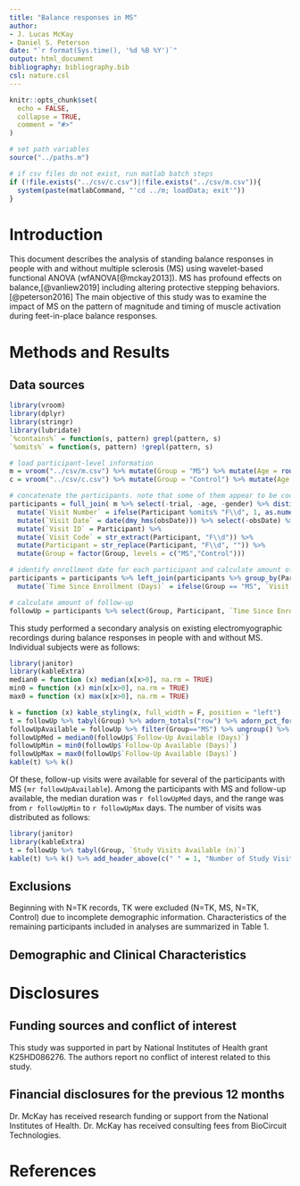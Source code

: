 ```yaml
---
title: "Balance responses in MS"
author:
- J. Lucas McKay
- Daniel S. Peterson
date: "`r format(Sys.time(), '%d %B %Y')`"
output: html_document
bibliography: bibliography.bib
csl: nature.csl
---
```


```r
knitr::opts_chunk$set(
  echo = FALSE,
  collapse = TRUE,
  comment = "#>"
)
```

```r
# set path variables
source("../paths.m")

# if csv files do not exist, run matlab batch steps
if (!file.exists("../csv/c.csv")|!file.exists("../csv/m.csv")){
  system(paste(matlabCommand, "'cd ../m; loadData; exit'"))
}
```

# Introduction
This document describes the analysis of standing balance responses in people with and without multiple sclerosis (MS) using wavelet-based functional ANOVA (wfANOVA[@mckay2013]).
MS has profound effects on balance,[@vanliew2019] including altering protective stepping behaviors.[@peterson2016]
The main objective of this study was to examine the impact of MS on the pattern of magnitude and timing of muscle activation during feet-in-place balance responses.

# Methods and Results

## Data sources
```r
library(vroom)
library(dplyr)
library(stringr)
library(lubridate)
`%contains%` = function(s, pattern) grepl(pattern, s)
`%omits%` = function(s, pattern) !grepl(pattern, s)

# load participant-level information
m = vroom("../csv/m.csv") %>% mutate(Group = "MS") %>% mutate(Age = round(age)) %>% mutate(Sex = toupper(gender)) %>% rename(Participant = Subj)
c = vroom("../csv/c.csv") %>% mutate(Group = "Control") %>% mutate(Age = round(age)) %>% mutate(Sex = toupper(gender)) %>% rename(Participant = Subj)

# concatenate the participants. note that some of them appear to be coded as follow-ups. this is very useful, but may not be needed for the first report. they appear to be coded as such by the presence of "F1", "F2" in the participant name. convert this to a visit number (1, 2, 3, 4)
participants = full_join( m %>% select(-trial, -age, -gender) %>% distinct(), c %>% select(-trial, -age, -gender) %>% distinct() ) %>%
  mutate(`Visit Number` = ifelse(Participant %omits% "F\\d", 1, as.numeric(str_extract(str_extract(Participant, "F\\d"),"\\d"))+1)) %>% 
  mutate(`Visit Date` = date(dmy_hms(obsDate))) %>% select(-obsDate) %>% 
  mutate(`Visit ID` = Participant) %>% 
  mutate(`Visit Code` = str_extract(Participant, "F\\d")) %>% 
  mutate(Participant = str_replace(Participant, "F\\d", "")) %>% 
  mutate(Group = factor(Group, levels = c("MS","Control")))

# identify enrollment date for each participant and calculate amount of observation time
participants = participants %>% left_join(participants %>% group_by(Participant) %>% summarize(`Enrollment Date` = min(`Visit Date`, na.rm = TRUE))) %>% 
  mutate(`Time Since Enrollment (Days)` = ifelse(Group == "MS", `Visit Date` - `Enrollment Date`, 0))

# calculate amount of follow-up
followUp = participants %>% select(Group, Participant, `Time Since Enrollment (Days)`) %>% group_by(Group, Participant) %>% summarize(`Study Visits Available (n)` = n(), `Follow-Up Available (Days)` = max(`Time Since Enrollment (Days)`))

```

This study performed a secondary analysis on existing electromyographic recordings during balance responses in people with and without MS.
Individual subjects were as follows:

```r
library(janitor)
library(kableExtra)
median0 = function (x) median(x[x>0], na.rm = TRUE)
min0 = function (x) min(x[x>0], na.rm = TRUE)
max0 = function (x) max(x[x>0], na.rm = TRUE)

k = function (x) kable_styling(x, full_width = F, position = "left")
t = followUp %>% tabyl(Group) %>% adorn_totals("row") %>% adorn_pct_formatting(digits = 0) %>% rename(N = n, `Percent`=percent)
followUpAvailable = followUp %>% filter(Group=="MS") %>% ungroup() %>% mutate(f = `Follow-Up Available (Days)`>0) %>% summarize(fAvail = sum(f==TRUE,na.rm = TRUE)/n()) %>% pull() %>% scales::percent()
followUpMed = median0(followUp$`Follow-Up Available (Days)`)
followUpMin = min0(followUp$`Follow-Up Available (Days)`)
followUpMax = max0(followUp$`Follow-Up Available (Days)`)
kable(t) %>% k()
```

Of these, follow-up visits were available for several of the participants with MS (≈`r followUpAvailable`).
Among the participants with MS and follow-up available, the median duration was `r followUpMed` days, and the range was from `r followUpMin` to `r followUpMax` days.
The number of visits was distributed as follows:

```r
library(janitor)
library(kableExtra)
t = followUp %>% tabyl(Group, `Study Visits Available (n)`)
kable(t) %>% k() %>% add_header_above(c(" " = 1, "Number of Study Visits Available" = 4))
```

## Exclusions
Beginning with N=TK records, TK were excluded (N=TK, MS, N=TK, Control) due to incomplete demographic information.
Characteristics of the remaining participants included in analyses are summarized in Table 1.

## Demographic and Clinical Characteristics

# Disclosures

## Funding sources and conflict of interest
This study was supported in part by National Institutes of Health grant K25HD086276.
The authors report no conflict of interest related to this study.

## Financial disclosures for the previous 12 months
Dr. McKay has received research funding or support from the National Institutes of Health. Dr. McKay has received consulting fees from BioCircuit Technologies.

# References

